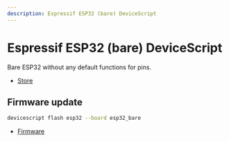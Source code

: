 ```yaml
---
description: Espressif ESP32 (bare) DeviceScript
---
```

# Espressif ESP32 (bare) DeviceScript

Bare ESP32 without any default functions for pins.


- [Store](https://www.espressif.com/en/products/socs/esp32)
## Firmware update

```bash
devicescript flash esp32 --board esp32_bare
```


- [Firmware](https://github.com/microsoft/jacdac-esp32/releases/latest/download/devicescript-esp32-esp32_bare-0x1000.bin)